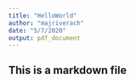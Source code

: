 ```yaml
---
title: "HelloWorld"
author: "majriverach"
date: "5/7/2020"
output: pdf_document
---
```


## This is a markdown file

